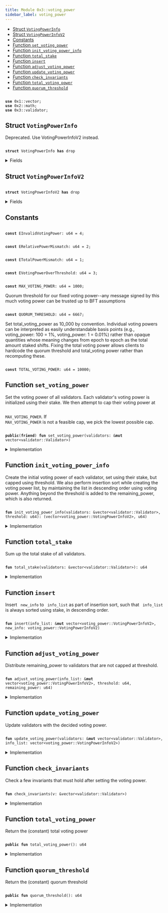 ```yaml
---
title: Module 0x3::voting_power
sidebar_label: voting_power
---
```


<Link id="0x3_voting_power"/>


-  [Struct `VotingPowerInfo`](#0x3_voting_power_VotingPowerInfo)
-  [Struct `VotingPowerInfoV2`](#0x3_voting_power_VotingPowerInfoV2)
-  [Constants](#@Constants_0)
-  [Function `set_voting_power`](#0x3_voting_power_set_voting_power)
-  [Function `init_voting_power_info`](#0x3_voting_power_init_voting_power_info)
-  [Function `total_stake`](#0x3_voting_power_total_stake)
-  [Function `insert`](#0x3_voting_power_insert)
-  [Function `adjust_voting_power`](#0x3_voting_power_adjust_voting_power)
-  [Function `update_voting_power`](#0x3_voting_power_update_voting_power)
-  [Function `check_invariants`](#0x3_voting_power_check_invariants)
-  [Function `total_voting_power`](#0x3_voting_power_total_voting_power)
-  [Function `quorum_threshold`](#0x3_voting_power_quorum_threshold)


<pre><code>
<b>use</b> <Link to="../move-stdlib/vector#0x1_vector">0x1::vector</Link>;
<b>use</b> <Link to="../iota-framework/math#0x2_math">0x2::math</Link>;
<b>use</b> <Link to="validator#0x3_validator">0x3::validator</Link>;
</code></pre>



<Link id="0x3_voting_power_VotingPowerInfo"></Link>

## Struct `VotingPowerInfo`

Deprecated. Use VotingPowerInfoV2 instead.


<pre><code>
<b>struct</b> <Link to="voting_power#0x3_voting_power_VotingPowerInfo">VotingPowerInfo</Link> <b>has</b> drop
</code></pre>



<details>
<summary>Fields</summary>


<dl>
<dt>
<code>
validator_index: u64</code>
</dt>
<dd>

</dd>
<dt>
<code>
<Link to="voting_power#0x3_voting_power">voting_power</Link>: u64</code>
</dt>
<dd>

</dd>
</dl>


</details>

<Link id="0x3_voting_power_VotingPowerInfoV2"></Link>

## Struct `VotingPowerInfoV2`



<pre><code>
<b>struct</b> <Link to="voting_power#0x3_voting_power_VotingPowerInfoV2">VotingPowerInfoV2</Link> <b>has</b> drop
</code></pre>



<details>
<summary>Fields</summary>


<dl>
<dt>
<code>
validator_index: u64</code>
</dt>
<dd>

</dd>
<dt>
<code>
<Link to="voting_power#0x3_voting_power">voting_power</Link>: u64</code>
</dt>
<dd>

</dd>
<dt>
<code>
stake: u64</code>
</dt>
<dd>

</dd>
</dl>


</details>

<Link id="@Constants_0"></Link>

## Constants


<Link id="0x3_voting_power_EInvalidVotingPower"></Link>



<pre><code>
<b>const</b> <Link to="voting_power#0x3_voting_power_EInvalidVotingPower">EInvalidVotingPower</Link>: u64 = 4;
</code></pre>



<Link id="0x3_voting_power_ERelativePowerMismatch"></Link>



<pre><code>
<b>const</b> <Link to="voting_power#0x3_voting_power_ERelativePowerMismatch">ERelativePowerMismatch</Link>: u64 = 2;
</code></pre>



<Link id="0x3_voting_power_ETotalPowerMismatch"></Link>



<pre><code>
<b>const</b> <Link to="voting_power#0x3_voting_power_ETotalPowerMismatch">ETotalPowerMismatch</Link>: u64 = 1;
</code></pre>



<Link id="0x3_voting_power_EVotingPowerOverThreshold"></Link>



<pre><code>
<b>const</b> <Link to="voting_power#0x3_voting_power_EVotingPowerOverThreshold">EVotingPowerOverThreshold</Link>: u64 = 3;
</code></pre>



<Link id="0x3_voting_power_MAX_VOTING_POWER"></Link>



<pre><code>
<b>const</b> <Link to="voting_power#0x3_voting_power_MAX_VOTING_POWER">MAX_VOTING_POWER</Link>: u64 = 1000;
</code></pre>



<Link id="0x3_voting_power_QUORUM_THRESHOLD"></Link>

Quorum threshold for our fixed voting power--any message signed by this much voting power can be trusted
up to BFT assumptions


<pre><code>
<b>const</b> <Link to="voting_power#0x3_voting_power_QUORUM_THRESHOLD">QUORUM_THRESHOLD</Link>: u64 = 6667;
</code></pre>



<Link id="0x3_voting_power_TOTAL_VOTING_POWER"></Link>

Set total_voting_power as 10_000 by convention. Individual voting powers can be interpreted
as easily understandable basis points (e.g., voting_power: 100 = 1%, voting_power: 1 = 0.01%) rather than
opaque quantities whose meaning changes from epoch to epoch as the total amount staked shifts.
Fixing the total voting power allows clients to hardcode the quorum threshold and total_voting power rather
than recomputing these.


<pre><code>
<b>const</b> <Link to="voting_power#0x3_voting_power_TOTAL_VOTING_POWER">TOTAL_VOTING_POWER</Link>: u64 = 10000;
</code></pre>



<Link id="0x3_voting_power_set_voting_power"></Link>

## Function `set_voting_power`

Set the voting power of all validators.
Each validator's voting power is initialized using their stake. We then attempt to cap their voting power
at <code>
<Link to="voting_power#0x3_voting_power_MAX_VOTING_POWER">MAX_VOTING_POWER</Link></code>. If <code>
<Link to="voting_power#0x3_voting_power_MAX_VOTING_POWER">MAX_VOTING_POWER</Link></code> is not a feasible cap, we pick the lowest possible cap.


<pre><code>
<b>public</b>(<b>friend</b>) <b>fun</b> <Link to="voting_power#0x3_voting_power_set_voting_power">set_voting_power</Link>(validators: &<b>mut</b> <Link to="../move-stdlib/vector#0x1_vector">vector</Link>&lt;<Link to="validator#0x3_validator_Validator">validator::Validator</Link>&gt;)
</code></pre>



<details>
<summary>Implementation</summary>


<pre><code>
<b>public</b>(package) <b>fun</b> <Link to="voting_power#0x3_voting_power_set_voting_power">set_voting_power</Link>(validators: &<b>mut</b> <Link to="../move-stdlib/vector#0x1_vector">vector</Link>&lt;Validator&gt;) \{
    // If threshold_pct is too small, it's possible that even when all validators reach the threshold we still don't
    // have 100%. So we bound the threshold_pct <b>to</b> be always enough <b>to</b> find a solution.
    <b>let</b> threshold = <Link to="../iota-framework/math#0x2_math_min">math::min</Link>(
        <Link to="voting_power#0x3_voting_power_TOTAL_VOTING_POWER">TOTAL_VOTING_POWER</Link>,
        <Link to="../iota-framework/math#0x2_math_max">math::max</Link>(<Link to="voting_power#0x3_voting_power_MAX_VOTING_POWER">MAX_VOTING_POWER</Link>, divide_and_round_up(<Link to="voting_power#0x3_voting_power_TOTAL_VOTING_POWER">TOTAL_VOTING_POWER</Link>, validators.length())),
    );
    <b>let</b> (<b>mut</b> info_list, remaining_power) = <Link to="voting_power#0x3_voting_power_init_voting_power_info">init_voting_power_info</Link>(validators, threshold);
    <Link to="voting_power#0x3_voting_power_adjust_voting_power">adjust_voting_power</Link>(&<b>mut</b> info_list, threshold, remaining_power);
    <Link to="voting_power#0x3_voting_power_update_voting_power">update_voting_power</Link>(validators, info_list);
    <Link to="voting_power#0x3_voting_power_check_invariants">check_invariants</Link>(validators);
}
</code></pre>



</details>

<Link id="0x3_voting_power_init_voting_power_info"></Link>

## Function `init_voting_power_info`

Create the initial voting power of each validator, set using their stake, but capped using threshold.
We also perform insertion sort while creating the voting power list, by maintaining the list in
descending order using voting power.
Anything beyond the threshold is added to the remaining_power, which is also returned.


<pre><code>
<b>fun</b> <Link to="voting_power#0x3_voting_power_init_voting_power_info">init_voting_power_info</Link>(validators: &<Link to="../move-stdlib/vector#0x1_vector">vector</Link>&lt;<Link to="validator#0x3_validator_Validator">validator::Validator</Link>&gt;, threshold: u64): (<Link to="../move-stdlib/vector#0x1_vector">vector</Link>&lt;<Link to="voting_power#0x3_voting_power_VotingPowerInfoV2">voting_power::VotingPowerInfoV2</Link>&gt;, u64)
</code></pre>



<details>
<summary>Implementation</summary>


<pre><code>
<b>fun</b> <Link to="voting_power#0x3_voting_power_init_voting_power_info">init_voting_power_info</Link>(
    validators: &<Link to="../move-stdlib/vector#0x1_vector">vector</Link>&lt;Validator&gt;,
    threshold: u64,
): (<Link to="../move-stdlib/vector#0x1_vector">vector</Link>&lt;<Link to="voting_power#0x3_voting_power_VotingPowerInfoV2">VotingPowerInfoV2</Link>&gt;, u64) \{
    <b>let</b> total_stake = <Link to="voting_power#0x3_voting_power_total_stake">total_stake</Link>(validators);
    <b>let</b> <b>mut</b> i = 0;
    <b>let</b> len = validators.length();
    <b>let</b> <b>mut</b> total_power = 0;
    <b>let</b> <b>mut</b> result = <Link to="../move-stdlib/vector#0x1_vector">vector</Link>[];
    <b>while</b> (i &lt; len) \{
        <b>let</b> <Link to="validator#0x3_validator">validator</Link> = &validators[i];
        <b>let</b> stake = <Link to="validator#0x3_validator">validator</Link>.<Link to="voting_power#0x3_voting_power_total_stake">total_stake</Link>();
        <b>let</b> adjusted_stake = stake <b>as</b> u128 * (<Link to="voting_power#0x3_voting_power_TOTAL_VOTING_POWER">TOTAL_VOTING_POWER</Link> <b>as</b> u128) / (total_stake <b>as</b> u128);
        <b>let</b> <Link to="voting_power#0x3_voting_power">voting_power</Link> = <Link to="../iota-framework/math#0x2_math_min">math::min</Link>(adjusted_stake <b>as</b> u64, threshold);
        <b>let</b> info = <Link to="voting_power#0x3_voting_power_VotingPowerInfoV2">VotingPowerInfoV2</Link> \{
            validator_index: i,
            <Link to="voting_power#0x3_voting_power">voting_power</Link>,
            stake,
        };
        <Link to="voting_power#0x3_voting_power_insert">insert</Link>(&<b>mut</b> result, info);
        total_power = total_power + <Link to="voting_power#0x3_voting_power">voting_power</Link>;
        i = i + 1;
    };
    (result, <Link to="voting_power#0x3_voting_power_TOTAL_VOTING_POWER">TOTAL_VOTING_POWER</Link> - total_power)
}
</code></pre>



</details>

<Link id="0x3_voting_power_total_stake"></Link>

## Function `total_stake`

Sum up the total stake of all validators.


<pre><code>
<b>fun</b> <Link to="voting_power#0x3_voting_power_total_stake">total_stake</Link>(validators: &<Link to="../move-stdlib/vector#0x1_vector">vector</Link>&lt;<Link to="validator#0x3_validator_Validator">validator::Validator</Link>&gt;): u64
</code></pre>



<details>
<summary>Implementation</summary>


<pre><code>
<b>fun</b> <Link to="voting_power#0x3_voting_power_total_stake">total_stake</Link>(validators: &<Link to="../move-stdlib/vector#0x1_vector">vector</Link>&lt;Validator&gt;): u64 \{
    <b>let</b> <b>mut</b> i = 0;
    <b>let</b> len = validators.length();
    <b>let</b> <b>mut</b> total_stake =0 ;
    <b>while</b> (i &lt; len) \{
        total_stake = total_stake + validators[i].<Link to="voting_power#0x3_voting_power_total_stake">total_stake</Link>();
        i = i + 1;
    };
    total_stake
}
</code></pre>



</details>

<Link id="0x3_voting_power_insert"></Link>

## Function `insert`

Insert <code>
new_info</code> to <code>
info_list</code> as part of insertion sort, such that <code>
info_list</code> is always sorted
using stake, in descending order.


<pre><code>
<b>fun</b> <Link to="voting_power#0x3_voting_power_insert">insert</Link>(info_list: &<b>mut</b> <Link to="../move-stdlib/vector#0x1_vector">vector</Link>&lt;<Link to="voting_power#0x3_voting_power_VotingPowerInfoV2">voting_power::VotingPowerInfoV2</Link>&gt;, new_info: <Link to="voting_power#0x3_voting_power_VotingPowerInfoV2">voting_power::VotingPowerInfoV2</Link>)
</code></pre>



<details>
<summary>Implementation</summary>


<pre><code>
<b>fun</b> <Link to="voting_power#0x3_voting_power_insert">insert</Link>(info_list: &<b>mut</b> <Link to="../move-stdlib/vector#0x1_vector">vector</Link>&lt;<Link to="voting_power#0x3_voting_power_VotingPowerInfoV2">VotingPowerInfoV2</Link>&gt;, new_info: <Link to="voting_power#0x3_voting_power_VotingPowerInfoV2">VotingPowerInfoV2</Link>) \{
    <b>let</b> <b>mut</b> i = 0;
    <b>let</b> len = info_list.length();
    <b>while</b> (i &lt; len && info_list[i].stake &gt; new_info.stake) \{
        i = i + 1;
    };
    info_list.<Link to="voting_power#0x3_voting_power_insert">insert</Link>(new_info, i);
}
</code></pre>



</details>

<Link id="0x3_voting_power_adjust_voting_power"></Link>

## Function `adjust_voting_power`

Distribute remaining_power to validators that are not capped at threshold.


<pre><code>
<b>fun</b> <Link to="voting_power#0x3_voting_power_adjust_voting_power">adjust_voting_power</Link>(info_list: &<b>mut</b> <Link to="../move-stdlib/vector#0x1_vector">vector</Link>&lt;<Link to="voting_power#0x3_voting_power_VotingPowerInfoV2">voting_power::VotingPowerInfoV2</Link>&gt;, threshold: u64, remaining_power: u64)
</code></pre>



<details>
<summary>Implementation</summary>


<pre><code>
<b>fun</b> <Link to="voting_power#0x3_voting_power_adjust_voting_power">adjust_voting_power</Link>(info_list: &<b>mut</b> <Link to="../move-stdlib/vector#0x1_vector">vector</Link>&lt;<Link to="voting_power#0x3_voting_power_VotingPowerInfoV2">VotingPowerInfoV2</Link>&gt;, threshold: u64, <b>mut</b> remaining_power: u64) \{
    <b>let</b> <b>mut</b> i = 0;
    <b>let</b> len = info_list.length();
    <b>while</b> (i &lt; len && remaining_power &gt; 0) \{
        <b>let</b> v = &<b>mut</b> info_list[i];
        // planned is the amount of extra power we want <b>to</b> distribute <b>to</b> this <Link to="validator#0x3_validator">validator</Link>.
        <b>let</b> planned = divide_and_round_up(remaining_power, len - i);
        // target is the targeting power this <Link to="validator#0x3_validator">validator</Link> will reach, capped by threshold.
        <b>let</b> target = <Link to="../iota-framework/math#0x2_math_min">math::min</Link>(threshold, v.<Link to="voting_power#0x3_voting_power">voting_power</Link> + planned);
        // actual is the actual amount of power we will be distributing <b>to</b> this <Link to="validator#0x3_validator">validator</Link>.
        <b>let</b> actual = <Link to="../iota-framework/math#0x2_math_min">math::min</Link>(remaining_power, target - v.<Link to="voting_power#0x3_voting_power">voting_power</Link>);
        v.<Link to="voting_power#0x3_voting_power">voting_power</Link> = v.<Link to="voting_power#0x3_voting_power">voting_power</Link> + actual;
        <b>assert</b>!(v.<Link to="voting_power#0x3_voting_power">voting_power</Link> &lt;= threshold, <Link to="voting_power#0x3_voting_power_EVotingPowerOverThreshold">EVotingPowerOverThreshold</Link>);
        remaining_power = remaining_power - actual;
        i = i + 1;
    };
    <b>assert</b>!(remaining_power == 0, <Link to="voting_power#0x3_voting_power_ETotalPowerMismatch">ETotalPowerMismatch</Link>);
}
</code></pre>



</details>

<Link id="0x3_voting_power_update_voting_power"></Link>

## Function `update_voting_power`

Update validators with the decided voting power.


<pre><code>
<b>fun</b> <Link to="voting_power#0x3_voting_power_update_voting_power">update_voting_power</Link>(validators: &<b>mut</b> <Link to="../move-stdlib/vector#0x1_vector">vector</Link>&lt;<Link to="validator#0x3_validator_Validator">validator::Validator</Link>&gt;, info_list: <Link to="../move-stdlib/vector#0x1_vector">vector</Link>&lt;<Link to="voting_power#0x3_voting_power_VotingPowerInfoV2">voting_power::VotingPowerInfoV2</Link>&gt;)
</code></pre>



<details>
<summary>Implementation</summary>


<pre><code>
<b>fun</b> <Link to="voting_power#0x3_voting_power_update_voting_power">update_voting_power</Link>(validators: &<b>mut</b> <Link to="../move-stdlib/vector#0x1_vector">vector</Link>&lt;Validator&gt;, <b>mut</b> info_list: <Link to="../move-stdlib/vector#0x1_vector">vector</Link>&lt;<Link to="voting_power#0x3_voting_power_VotingPowerInfoV2">VotingPowerInfoV2</Link>&gt;) \{
    <b>while</b> (!info_list.is_empty()) \{
        <b>let</b> <Link to="voting_power#0x3_voting_power_VotingPowerInfoV2">VotingPowerInfoV2</Link> \{
            validator_index,
            <Link to="voting_power#0x3_voting_power">voting_power</Link>,
            stake: _,
        } = info_list.pop_back();
        <b>let</b> v = &<b>mut</b> validators[validator_index];
        v.<Link to="voting_power#0x3_voting_power_set_voting_power">set_voting_power</Link>(<Link to="voting_power#0x3_voting_power">voting_power</Link>);
    };
    info_list.destroy_empty();
}
</code></pre>



</details>

<Link id="0x3_voting_power_check_invariants"></Link>

## Function `check_invariants`

Check a few invariants that must hold after setting the voting power.


<pre><code>
<b>fun</b> <Link to="voting_power#0x3_voting_power_check_invariants">check_invariants</Link>(v: &<Link to="../move-stdlib/vector#0x1_vector">vector</Link>&lt;<Link to="validator#0x3_validator_Validator">validator::Validator</Link>&gt;)
</code></pre>



<details>
<summary>Implementation</summary>


<pre><code>
<b>fun</b> <Link to="voting_power#0x3_voting_power_check_invariants">check_invariants</Link>(v: &<Link to="../move-stdlib/vector#0x1_vector">vector</Link>&lt;Validator&gt;) \{
    // First check that the total voting power must be <Link to="voting_power#0x3_voting_power_TOTAL_VOTING_POWER">TOTAL_VOTING_POWER</Link>.
    <b>let</b> <b>mut</b> i = 0;
    <b>let</b> len = v.length();
    <b>let</b> <b>mut</b> total = 0;
    <b>while</b> (i &lt; len) \{
        <b>let</b> <Link to="voting_power#0x3_voting_power">voting_power</Link> = v[i].<Link to="voting_power#0x3_voting_power">voting_power</Link>();
        <b>assert</b>!(<Link to="voting_power#0x3_voting_power">voting_power</Link> &gt; 0, <Link to="voting_power#0x3_voting_power_EInvalidVotingPower">EInvalidVotingPower</Link>);
        total = total + <Link to="voting_power#0x3_voting_power">voting_power</Link>;
        i = i + 1;
    };
    <b>assert</b>!(total == <Link to="voting_power#0x3_voting_power_TOTAL_VOTING_POWER">TOTAL_VOTING_POWER</Link>, <Link to="voting_power#0x3_voting_power_ETotalPowerMismatch">ETotalPowerMismatch</Link>);

    // Second check that <b>if</b> <Link to="validator#0x3_validator">validator</Link> A's stake is larger than B's stake, A's voting power must be no less
    // than B's voting power; similarly, <b>if</b> A's stake is less than B's stake, A's voting power must be no larger
    // than B's voting power.
    <b>let</b> <b>mut</b> a = 0;
    <b>while</b> (a &lt; len) \{
        <b>let</b> <b>mut</b> b = a + 1;
        <b>while</b> (b &lt; len) \{
            <b>let</b> validator_a = &v[a];
            <b>let</b> validator_b = &v[b];
            <b>let</b> stake_a = validator_a.<Link to="voting_power#0x3_voting_power_total_stake">total_stake</Link>();
            <b>let</b> stake_b = validator_b.<Link to="voting_power#0x3_voting_power_total_stake">total_stake</Link>();
            <b>let</b> power_a = validator_a.<Link to="voting_power#0x3_voting_power">voting_power</Link>();
            <b>let</b> power_b = validator_b.<Link to="voting_power#0x3_voting_power">voting_power</Link>();
            <b>if</b> (stake_a &gt; stake_b) \{
                <b>assert</b>!(power_a &gt;= power_b, <Link to="voting_power#0x3_voting_power_ERelativePowerMismatch">ERelativePowerMismatch</Link>);
            };
            <b>if</b> (stake_a &lt; stake_b) \{
                <b>assert</b>!(power_a &lt;= power_b, <Link to="voting_power#0x3_voting_power_ERelativePowerMismatch">ERelativePowerMismatch</Link>);
            };
            b = b + 1;
        };
        a = a + 1;
    }
}
</code></pre>



</details>

<Link id="0x3_voting_power_total_voting_power"></Link>

## Function `total_voting_power`

Return the (constant) total voting power


<pre><code>
<b>public</b> <b>fun</b> <Link to="voting_power#0x3_voting_power_total_voting_power">total_voting_power</Link>(): u64
</code></pre>



<details>
<summary>Implementation</summary>


<pre><code>
<b>public</b> <b>fun</b> <Link to="voting_power#0x3_voting_power_total_voting_power">total_voting_power</Link>(): u64 \{
    <Link to="voting_power#0x3_voting_power_TOTAL_VOTING_POWER">TOTAL_VOTING_POWER</Link>
}
</code></pre>



</details>

<Link id="0x3_voting_power_quorum_threshold"></Link>

## Function `quorum_threshold`

Return the (constant) quorum threshold


<pre><code>
<b>public</b> <b>fun</b> <Link to="voting_power#0x3_voting_power_quorum_threshold">quorum_threshold</Link>(): u64
</code></pre>



<details>
<summary>Implementation</summary>


<pre><code>
<b>public</b> <b>fun</b> <Link to="voting_power#0x3_voting_power_quorum_threshold">quorum_threshold</Link>(): u64 \{
    <Link to="voting_power#0x3_voting_power_QUORUM_THRESHOLD">QUORUM_THRESHOLD</Link>
}
</code></pre>



</details>
